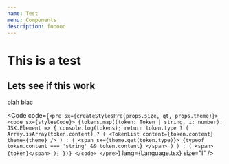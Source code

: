 ```yaml
---
name: Test
menu: Components
description: fooooo
---
```



# This is a test

## Lets see if this work

blah blac


<Code
  code={`<pre sx={createStylesPre(props.size, qt, props.theme)}>
    <code sx={stylesCode}>
      {tokens.map((token: Token | string, i: number): JSX.Element => {
        console.log(tokens);
        return token.type ? (
          Array.isArray(token.content) ? (
            <TokenList content={token.content} theme={theme} />
          ) : (
            <span sx={theme.get(token.type)}>
              {typeof token.content === 'string' && token.content}
            </span>
          )
        ) : (
          <span>{token}</span>
        );
      })}
    </code>
  </pre>`}
  lang={Language.tsx}
  size="l"
/>
